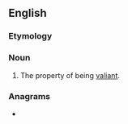 ==English==

===Etymology===
{{suffix|en|valiant|ness}}

===Noun===
{{en-noun|-}}

# The property of being [[valiant]].

===Anagrams===
* {{anagrams|en|Latvianness|Vanalstines}}